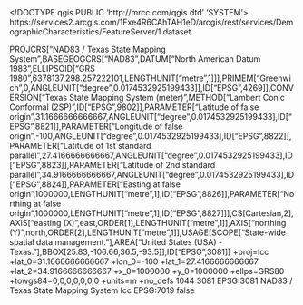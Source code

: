 <!DOCTYPE qgis PUBLIC 'http://mrcc.com/qgis.dtd' 'SYSTEM'>
<qgis version="3.34.3-Prizren">
  <identifier>https://services2.arcgis.com/1Fxe4R6CAhTAH1eD/arcgis/rest/services/DemographicCharacteristics/FeatureServer/1</identifier>
  <parentidentifier></parentidentifier>
  <language></language>
  <type>dataset</type>
  <title>DmgrphChar_county</title>
  <abstract></abstract>
  <links>
    <link mimeType="" name="Source" description="" format="" url="https://services2.arcgis.com/1Fxe4R6CAhTAH1eD/arcgis/rest/services/DemographicCharacteristics/FeatureServer/1" type="WWW:LINK" size=""/>
  </links>
  <dates/>
  <fees></fees>
  <encoding></encoding>
  <crs>
    <spatialrefsys nativeFormat="Wkt">
      <wkt>PROJCRS["NAD83 / Texas State Mapping System",BASEGEOGCRS["NAD83",DATUM["North American Datum 1983",ELLIPSOID["GRS 1980",6378137,298.257222101,LENGTHUNIT["metre",1]]],PRIMEM["Greenwich",0,ANGLEUNIT["degree",0.0174532925199433]],ID["EPSG",4269]],CONVERSION["Texas State Mapping System (meter)",METHOD["Lambert Conic Conformal (2SP)",ID["EPSG",9802]],PARAMETER["Latitude of false origin",31.1666666666667,ANGLEUNIT["degree",0.0174532925199433],ID["EPSG",8821]],PARAMETER["Longitude of false origin",-100,ANGLEUNIT["degree",0.0174532925199433],ID["EPSG",8822]],PARAMETER["Latitude of 1st standard parallel",27.4166666666667,ANGLEUNIT["degree",0.0174532925199433],ID["EPSG",8823]],PARAMETER["Latitude of 2nd standard parallel",34.9166666666667,ANGLEUNIT["degree",0.0174532925199433],ID["EPSG",8824]],PARAMETER["Easting at false origin",1000000,LENGTHUNIT["metre",1],ID["EPSG",8826]],PARAMETER["Northing at false origin",1000000,LENGTHUNIT["metre",1],ID["EPSG",8827]]],CS[Cartesian,2],AXIS["easting (X)",east,ORDER[1],LENGTHUNIT["metre",1]],AXIS["northing (Y)",north,ORDER[2],LENGTHUNIT["metre",1]],USAGE[SCOPE["State-wide spatial data management."],AREA["United States (USA) - Texas."],BBOX[25.83,-106.66,36.5,-93.5]],ID["EPSG",3081]]</wkt>
      <proj4>+proj=lcc +lat_0=31.1666666666667 +lon_0=-100 +lat_1=27.4166666666667 +lat_2=34.9166666666667 +x_0=1000000 +y_0=1000000 +ellps=GRS80 +towgs84=0,0,0,0,0,0,0 +units=m +no_defs</proj4>
      <srsid>1044</srsid>
      <srid>3081</srid>
      <authid>EPSG:3081</authid>
      <description>NAD83 / Texas State Mapping System</description>
      <projectionacronym>lcc</projectionacronym>
      <ellipsoidacronym>EPSG:7019</ellipsoidacronym>
      <geographicflag>false</geographicflag>
    </spatialrefsys>
  </crs>
  <extent>
    <spatial crs="EPSG:3081" minz="nan" dimensions="2" miny="413672.26590000465512276" maxx="1618145.94520000368356705" maxz="nan" maxy="1593958.6729000024497509" minx="373137.19310000538825989"/>
  </extent>
</qgis>
